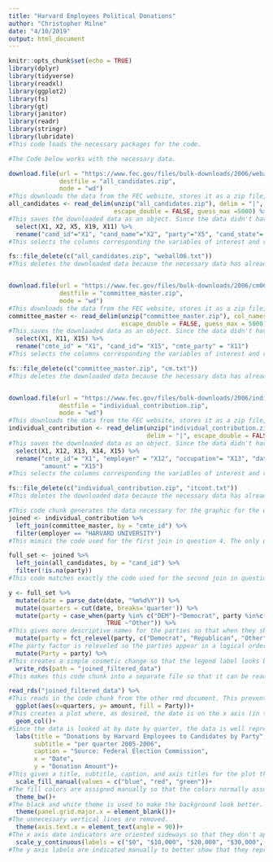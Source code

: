```yaml
---
title: "Harvard Employees Political Donations"
author: "Christopher Milne"
date: "4/10/2019"
output: html_document
---
```


 
```r
knitr::opts_chunk$set(echo = TRUE)
library(dplyr)
library(tidyverse)
library(readxl)
library(ggplot2)
library(fs)
library(gt)
library(janitor)
library(readr)
library(stringr)
library(lubridate)
#This code loads the necessary packages for the code.
```

```r
#The Code below works with the necessary data.

download.file(url = "https://www.fec.gov/files/bulk-downloads/2006/weball06.zip", 
              destfile = "all_candidates.zip",
              mode = "wd")
#This downloads the data from the FEC website, stores it as a zip file, and (because of the mode), allows the data to be worked with on either mac or pc.
all_candidates <- read_delim(unzip("all_candidates.zip"), delim = "|", col_names = FALSE, 
                             escape_double = FALSE, guess_max =5000) %>%
#This saves the downloaded data as an object. Since the data didn't have column labels, col_names is set to false, the delim is "|" because that is what separates the different variables. Since the data set can be large, escape_double and guess_max deal with the large size.
  select(X1, X2, X5, X19, X11) %>% 
  rename("cand_id"="X1", "cand_name"="X2", "party"="X5", "cand_state"= "X19", "cash"="X11")
#This selects the columns corresponding the variables of interest and renames them for clarity.

fs::file_delete(c("all_candidates.zip", "weball06.txt"))
#This deletes the downloaded data because the necessary data has already been saved as an object.


download.file(url = "https://www.fec.gov/files/bulk-downloads/2006/cm06.zip", 
              destfile = "committee_master.zip",
              mode = "wd")
#This downloads the data from the FEC website, stores it as a zip file, and (because of the mode), allows the data to be worked with on either mac or pc.
committee_master <- read_delim(unzip("committee_master.zip"), col_names= FALSE, delim = "|", 
                               escape_double = FALSE, guess_max = 5000) %>% 
#This saves the downloaded data as an object. Since the data didn't have column labels, col_names is set to false, the delim is "|" because that is what separates the different variables. Since the data set can be large, escape_double and guess_max deal with the large size.
  select(X1, X11, X15) %>% 
  rename("cmte_id" = "X1", "cand_id"= "X15", "cmte_party" = "X11")
#This selects the columns corresponding the variables of interest and renames them for clarity.

fs::file_delete(c("committee_master.zip", "cm.txt"))
#This deletes the downloaded data because the necessary data has already been saved as an object.


download.file(url = "https://www.fec.gov/files/bulk-downloads/2006/indiv06.zip", 
              destfile = "individual_contribution.zip",
              mode = "wd")
#This downloads the data from the FEC website, stores it as a zip file, and (because of the mode), allows the data to be worked with on either mac or pc.
individual_contribution <- read_delim(unzip("individual_contribution.zip"), col_names= FALSE, 
                                      delim = "|", escape_double = FALSE, guess_max = 5000) %>% 
#This saves the downloaded data as an object. Since the data didn't have column labels, col_names is set to false, the delim is "|" because that is what separates the different variables. Since the data set can be large, escape_double and guess_max deal with the large size.
  select(X1, X12, X13, X14, X15) %>% 
  rename("cmte_id"= "X1", "employer" = "X12", "occupation"= "X13", "date" = "X14", 
         "amount" = "X15")
#This selects the columns corresponding the variables of interest and renames them for clarity.

fs::file_delete(c("individual_contribution.zip", "itcont.txt"))
#This deletes the downloaded data because the necessary data has already been saved as an object.
```

```r
#This code chunk generates the data necessary for the graphic for the question (which is created in a different rmd file) to avoid unnecessary repetition of downloading data.
joined <- individual_contribution %>% 
  left_join(committee_master, by = "cmte_id") %>% 
  filter(employer == "HARVARD UNIVERSITY")
#This mimics the code used for the first join in question 4. The only difference is that the operations that filtered for professors is removed because non-professor cases are necessary for this question.

full_set <- joined %>% 
  left_join(all_candidates, by = "cand_id") %>% 
  filter(!is.na(party))
#This code matches exactly the code used for the second join in question 4 (see above) because the information from this combination of data sets with the na party filtered out is necessary for th desired graphic.

y <- full_set %>% 
  mutate(date = parse_date(date, "%m%d%Y")) %>% 
  mutate(quarters = cut(date, breaks='quarter')) %>% 
  mutate(party = case_when(party %in% c("DEM")~"Democrat", party %in%c("REP")~"Republican", 
                           TRUE ~"Other")) %>% 
#This gives more descriptive names for the parties so that when they show up in the graphic it is clear what the party code refers to. All non-democrat and non-republican cases are assigned to the "Other" category.
  mutate(party = fct_relevel(party, c("Democrat", "Republican", "Other"))) %>% 
#The party factor is releveled so the parties appear in a logical order on the graphic and in the legend.
  mutate(Party = party) %>% 
#This creates a simple cosmetic change so that the legend label looks better.
  write_rds(path = "joined_filtered_data")
#This makes this code chunk into a separate file so that it can be read into the other rmd document.
```

```r
read_rds("joined_filtered_data") %>% 
#This reads in the code chunk from the other rmd document. This prevents needing to do all of the downloading done in the other rmd.
  ggplot(aes(x=quarters, y= amount, fill = Party))+
#This creates a plot where, as desired, the date is on the x axis (in the form of quarters so that the data is more interpretable visually). Donation amount is represented on the y axis and party is indicated by the fill color.
  geom_col()+
#Since the data is looked at by date by quarter, the data is well represented by a geom_col.
  labs(title = "Donations by Harvard Employees to Candidates by Party",
       subtitle = "per quarter 2005-2006",
       caption = "Source: Federal Election Commission",
       x = "Date",
       y = "Donation Amount")+
#This gives a title, subtitle, caption, and axis titles for the plot that describe clearly what the graph and its various aspects represent.
  scale_fill_manual(values = c("blue", "red", "green"))+
#The fill colors are assigned manually so that the colors normally associated with the parties match the colors assigned to them.
  theme_bw()+
#The black and white theme is used to make the background look better.
  theme(panel.grid.major.x = element_blank())+
#The unnecessary vertical lines are removed.
  theme(axis.text.x = element_text(angle = 90))+
#The x axis date indicators are oriented sideways so that they don't appear too crowded.
  scale_y_continuous(labels = c("$0", "$10,000", "$20,000", "$30,000", "$40,000", "$50,000"))
#The y axis labels are indicated manually to better show that they represent dollar amounts.
```

